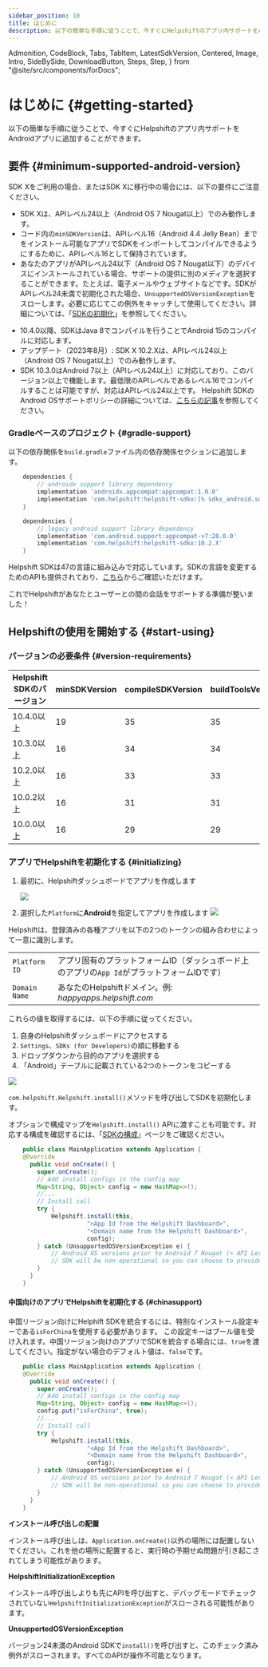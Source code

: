 ```yaml
---
sidebar_position: 10
title: はじめに
description: 以下の簡単な手順に従うことで、今すぐにHelpshiftのアプリ内サポートをAndroidアプリに追加することができます。
---
```


  Admonition,
  CodeBlock,
  Tabs,
  TabItem,
  LatestSdkVersion,
  Centered,
  Image,
  Intro,
  SideBySide,
  DownloadButton,
  Steps,
  Step,
} from "@site/src/components/forDocs";

# はじめに {#getting-started}

<Intro>

以下の簡単な手順に従うことで、今すぐにHelpshiftのアプリ内サポートを
Androidアプリに追加することができます。

</Intro>

## 要件 {#minimum-supported-android-version}

SDK Xをご利用の場合、またはSDK Xに移行中の場合には、以下の要件にご注意ください。

* SDK Xは、APIレベル24以上（Android OS 7 Nougat以上）でのみ動作します。
* コード内の`minSDKVersion`は、APIレベル16（Android 4.4 Jelly Bean）までをインストール可能なアプリでSDKをインポートしてコンパイルできるようにするために、APIレベル16として保持されています。
* あなたのアプリがAPIレベル24以下（Android OS 7 Nougat以下）のデバイスにインストールされている場合、サポートの提供に別のメディアを選択することができます。たとえば、電子メールやウェブサイトなどです。SDKがAPIレベル24未満で初期化された場合、`UnsupportedOSVersionException`をスローします。必要に応じてこの例外をキャッチして使用してください。詳細については、「[SDKの初期化](/sdkx_android/getting-started/#initializing)」を参照してください。

<Admonition type="info" title="注意">

  - 10.4.0以降、SDKはJava 8でコンパイルを行うことでAndroid 15のコンパイルに対応します。
- アップデート（2023年8月）: SDK X 10.2.Xは、APIレベル24以上（Android OS 7 Nougat以上）でのみ動作します。
- SDK 10.3.0はAndroid 7以上（APIレベル24以上）に対応しており、このバージョン以上で機能します。最低限のAPIレベルであるレベル16でコンパイルすることは可能ですが、対応はAPIレベル24以上です。
Helpshift SDKのAndroid OSサポートポリシーの詳細については、[こちらの記事](https://support.helpshift.com/hc/en/13-helpshift-technical-support/faq/1217-sdk-x-os-technical-support-policy/)を参照してください。

</Admonition>

### Gradleベースのプロジェクト {#gradle-support}

以下の依存関係を`build.gradle`ファイル内の依存関係セクションに追加します。

<Tabs groupId="android-dependencies-example">

<TabItem value=">= 10.3.0" label="Above 10.3.X">

```groovy
    dependencies {
        // androidx support library dependency
        implementation 'androidx.appcompat:appcompat:1.0.0'
        implementation 'com.helpshift:helpshift-sdkx:[% sdkx_android.sdk_version  %]'
    }
```

</TabItem>
<TabItem value="<= 10.2.X>" label="Below 10.2.2">

```groovy
    dependencies {
        // legacy android support library dependency
        implementation 'com.android.support:appcompat-v7:28.0.0'
        implementation 'com.helpshift:helpshift-sdkx:10.2.X'
    }
```

</TabItem>
</Tabs>

Helpshift SDKは47の言語に組み込みで対応しています。SDKの言語を変更するためのAPIも提供されており、[こちら](/sdkx_android/i18n/)からご確認いただけます。

これでHelpshiftがあなたとユーザーとの間の会話をサポートする準備が整いました！

## Helpshiftの使用を開始する {#start-using}

### バージョンの必要条件 {#version-requirements}

| Helpshift SDKのバージョン | minSDKVersion | compileSDKVersion | buildToolsVersion |
| --------------------- | ------------- | ----------------- | ----------------- |
| 10.4.0以上             | 19            | 35                | 35                |
| 10.3.0以上             | 16            | 34                | 34                |
| 10.2.0以上             | 16            | 33                | 33                |
| 10.0.2以上             | 16            | 31                | 31                |
| 10.0.0以上             | 16            | 29                | 29                |

### アプリでHelpshiftを初期化する {#initializing}

1. 最初に、Helpshiftダッシュボードでアプリを作成します

   <Image src="/static/books/helpshiftx/add_app.png" width="full" />

2. 選択した`Platform`に**Android**を指定してアプリを作成します
   <Image
     src="/static/books/helpshiftx/create_app_with_android_platform.png"
     width="full"
   />

Helpshiftは、登録済みの各種アプリを以下の2つのトークンの組み合わせによって一意に識別します。

<div className="compact">

|               |                                                                                 |
| ------------- | ------------------------------------------------------------------------------- |
| `Platform ID` | アプリ固有のプラットフォームID（ダッシュボード上のアプリの`App Id`がプラットフォームIDです） |
| `Domain Name` | あなたのHelpshiftドメイン。例: _happyapps.helpshift.com_                           |

</div>

これらの値を取得するには、以下の手順に従ってください。

1. 自身のHelpshiftダッシュボードにアクセスする
2. `Settings`、`SDKs (for Developers)`の順に移動する
3. ドロップダウンから目的のアプリを選択する
4. 「Android」テーブルに記載されている2つのトークンをコピーする

<Image src="/static/books/helpshiftx/copy_install_keys.png" width="full" />

`com.helpshift.Helpshift.install()`メソッドを呼び出してSDKを初期化します。

オプションで構成マップを`Helpshift.install()` APIに渡すことも可能です。対応する構成を確認するには、「[SDKの構成](/sdkx_android/sdk-configuration.mdx)」ページをご確認ください。

```java
    public class MainApplication extends Application {
    @Override
      public void onCreate() {
        super.onCreate();
        // Add install configs in the config map
        Map<String, Object> config = new HashMap<>();
        //...
        // Install call
        try {
            Helpshift.install(this,
                      "<App Id from the Helpshift Dashboard>",
                      "<Domain name from the Helpshift Dashboard>",
                      config);
        } catch (UnsupportedOSVersionException e) {
            // Android OS versions prior to Android 7 Nougat (< API Level 24) are not supported.
            // SDK will be non-operational so you can choose to provide support to your users via other mediums like Web, Email etc.
        }
      }
    }
```

#### 中国向けのアプリでHelpshiftを初期化する {#chinasupport}

中国リージョン向けにHelphift SDKを統合するには、特別なインストール設定キーである`isForChina`を使用する必要があります。
この設定キーはブール値を受け入れます。中国リージョン向けのアプリでSDKを統合する場合には、`true`を渡してください。指定がない場合のデフォルト値は、`false`です。

```java
    public class MainApplication extends Application {
    @Override
      public void onCreate() {
        super.onCreate();
        // Add install configs in the config map
        Map<String, Object> config = new HashMap<>();
        config.put("isForChina", true);
        //...
        // Install call
        try {
            Helpshift.install(this,
                      "<App Id from the Helpshift Dashboard>",
                      "<Domain name from the Helpshift Dashboard>",
                      config);
        } catch (UnsupportedOSVersionException e) {
            // Android OS versions prior to Android 7 Nougat (< API Level 24) are not supported.
            // SDK will be non-operational so you can choose to provide support to your users via other mediums like Web, Email etc.
        }
      }
    }
```

<Admonition type="danger" title="重要">

**インストール呼び出しの配置**

インストール呼び出しは、`Application.onCreate()`以外の場所には配置しないでください。これを他の場所に配置すると、実行時の予期せぬ問題が引き起こされてしまう可能性があります。

**HelpshiftInitializationException**

インストール呼び出しよりも先にAPIを呼び出すと、デバッグモードでチェックされていない`HelpshiftInitializationException`がスローされる可能性があります。

**UnsupportedOSVersionException**

バージョン24未満のAndroid SDKで`install()`を呼び出すと、このチェック済み例外がスローされます。すべてのAPIが操作不可能となります。

</Admonition>
